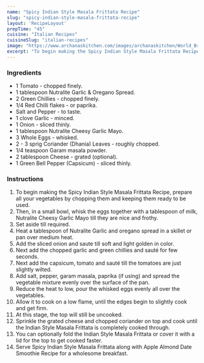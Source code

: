 ---
name: "Spicy Indian Style Masala Frittata Recipe"
slug: "spicy-indian-style-masala-frittata-recipe"
layout: 'RecipeLayout'
prepTime: "45"
cuisine: "Italian Recipes"
cuisineSlug: "italian-recipes"
image: "https://www.archanaskitchen.com/images/archanaskitchen/World_Breakfast/Indian_style_Masala_Frittata_Egg_Omlette_Recipe-1.jpg"
excerpt: "To begin making the Spicy Indian Style Masala Frittata Recipe, prepare all your vegetables by chopping them and keeping them ready to be used"
---

### Ingredients

- 1 Tomato - chopped finely.
- 1 tablespoon Nutralite Garlic & Oregano Spread.
- 2 Green Chillies - chopped finely.
- 1/4 Red Chilli flakes - or paprika.
- Salt and Pepper - to taste.
- 1 clove Garlic - minced.
- 1 Onion - sliced thinly.
- 1 tablespoon Nutralite Cheesy Garlic Mayo.
- 3 Whole Eggs - whisked.
- 2 - 3 sprig Coriander (Dhania) Leaves - roughly chopped.
- 1/4 teaspoon Garam masala powder.
- 2 tablespoon Cheese - grated (optional).
- 1 Green Bell Pepper (Capsicum) - sliced thinly.

### Instructions

1. To begin making the Spicy Indian Style Masala Frittata Recipe, prepare all your vegetables by chopping them and keeping them ready to be used.
1. Then, in a small bowl, whisk the eggs together with a tablespoon of milk, Nutralite Cheesy Garlic Mayo till they are nice and frothy.
1. Set aside till required.
1. Heat a tablespoon of Nutralite Garlic and oregano spread in a  skillet or pan over medium heat.
1. Add the sliced onion and saute till soft and light golden in color.
1. Next add the chopped garlic and green chillies and sauté for few seconds.
1. Next add the capsicum, tomato and sauté till the tomatoes are just slightly wilted.
1. Add salt, pepper, garam masala, paprika (if using) and spread the vegetable mixture evenly over the surface of the pan.
1. Reduce the heat to low, pour the whisked eggs evenly all over the vegetables.
1. Allow it to cook on a low flame, until the edges begin to slightly cook and get firm.
1. At this stage, the top will still be uncooked.
1. Sprinkle the grated cheese and chopped coriander on top and cook until the Indian Style Masala Frittata is completely cooked through.
1. You can optionally fold the Indian Style Masala Frittata or cover it with a lid for the top to get cooked faster.
1. Serve Spicy Indian Style Masala Frittata along with Apple Almond Date Smoothie Recipe for a wholesome breakfast.
